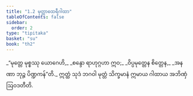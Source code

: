 ```yaml
---
title: "1.2 မုတ္တာထေရီဂါထာ"
tableOfContents: false
sidebar:
  order: 2
type: "tipitaka"
basket: "su"
book: "th2"
---
```



<DynamicBreadcrumb />

<Division number="2" book="th2" e="ch" v="19" p="377">

<Paragraph number="4" type="verses" book="th2">
_“မုတ္တေ မုစ္စဿု ယောဂေဟိ,_  
_စန္ဒော ရာဟုဂ္ဂဟာ ဣဝ;_  
_ဝိပ္ပမုတ္တေန စိတ္တေန,_  
_အနဏာ ဘုဉ္ဇ ပိဏ္ဍကန်”တိ._  

</Paragraph>

<Paragraph number="5" book="th2">
ဣတ္ထံ သုဒံ ဘဂဝါ မုတ္တံ သိက္ခမာနံ ဣမာယ ဂါထာယ အဘိဏှံ ဩဝဒတီတိ.
</Paragraph>
</Division>